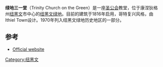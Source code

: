 
{{Infobox NRHP | name =绿地三一堂
  | nrhp_type = cp
  | image =Trinity Episcopal Church, the Green, New Haven, Connecticut.jpg
  | caption =
  | location= 康涅狄格州[[纽黑文|纽黑文]]Temple 街230号
  | lat_direction = N
  | built =1814-1816
| architect= Ithiel Town
| architecture= 哥特复兴
 | added = 1970年12月30日
 |partof = 纽黑文绿地历史地区
 | partof_refnum = 70000838
}}
'''绿地三一堂'''（Trinity Church on the Green）是一座[[圣公会|圣公会]]教堂，位于康涅狄格州[[纽黑文|纽黑文]]市中心的[[纽黑文绿地|纽黑文绿地]]。目前的建筑于1816年启用，哥特复兴风格，由Ithiel Town设计。1970年列入纽黑文绿地历史地区的一部分。

==参考==
*[http://www.trinitynewhaven.org Official website]

[[Category:纽黑文|Category:纽黑文]]
